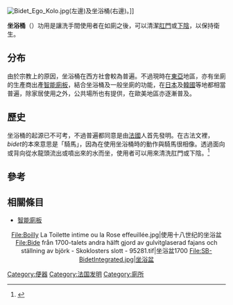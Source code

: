 {{expand|time=2015-08-16T00:27:38+00:00}}
{{noteTA
|T=zh-hans:坐浴桶; zh-cn:净身器; zh-tw:坐浴桶;
|1=zh-hans:坐浴桶; zh-cn:净身器; zh-tw:坐浴桶;
|2=zh-hk:智能廁板;zh-tw:免治馬桶;
}}
[[File:Bidet_Ego_Kolo.jpg|thumb]](左邊)及坐浴桶(右邊)。]]

'''坐浴桶'''（{{lang-fr|bidet}}）功用是讓洗手間使用者在如廁之後，可以清潔[[肛門|肛門]]或[[女陰|下陰]]，以保持衛生。

==分布==
由於宗教上的原因，坐浴桶在西方社會較為普遍。不過現時在[[東亞|東亞]]地區，亦有坐廁的生產商出產[[智能廁板|智能廁板]]，結合坐浴桶及一般坐廁的功能，在[[日本|日本]]及[[韓國|韓國]]等地都相當普遍，除家居使用之外，公共場所也有提供，在歐美地區亦逐漸普及。

==歷史==
坐浴桶的起源已不可考，不過普遍都同意是由[[法國|法國]]人首先發明。在古法文裡，''bidet''的本來意思是「騎馬」，因為在使用坐浴桶時的動作與騎馬很相像。透過面向或背向從水龍頭流出或噴出來的水而坐，使用者可以用來清洗肛門或下陰。<ref>{{cite news|url=https://hk.lifestyle.appledaily.com/lifestyle/travel/daily/article/20180205/20295354?_ga=2.75162322.1587125854.1517797639-1953454955.1517797639|title=【動畫】意大利廁所「菊花台」辦完大事洗PatPat|publisher=[[蘋果日報|蘋果日報]]|date=2018年2月5日|accessdate=2018年2月5日|archive-date=2018年2月5日|archive-url=https://web.archive.org/web/20180205184620/https://hk.lifestyle.appledaily.com/lifestyle/travel/daily/article/20180205/20295354?_ga=2.75162322.1587125854.1517797639-1953454955.1517797639|dead-url=no}}</ref>

== 參考 ==
{{reflist}}

==相關條目==
* [[智能廁板|智能廁板]]

<center><gallery>
File:Boilly La Toilette intime ou la Rose effeuillée.jpg|使用十八世纪的坐浴盆
File:Bide från 1700-talets andra hälft gjord av gulvitglaserad fajans och ställning av björk - Skoklosters slott - 95281.tif|坐浴盆1700
File:SB-BidetIntegrated.jpg|坐浴盆
</gallery></center>

{{commons category|Bidet}}

[[Category:便器|Category:便器]]
[[Category:法国发明|Category:法国发明]]
[[Category:廁所|Category:廁所]]